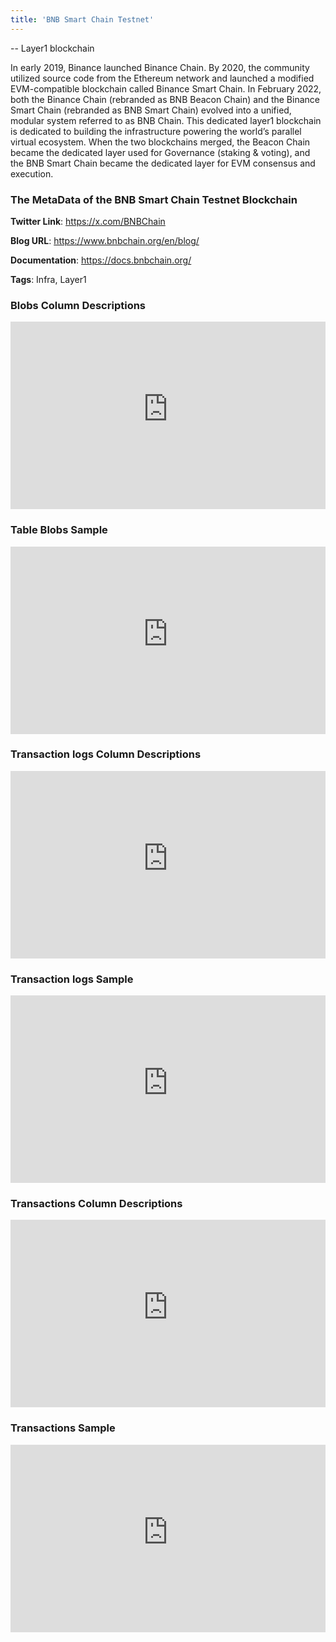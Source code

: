 ```yaml
---
title: 'BNB Smart Chain Testnet'
---
```

-- Layer1 blockchain

In early 2019, Binance launched Binance Chain. By 2020, the community utilized source code from the Ethereum network and launched a modified EVM-compatible blockchain called Binance Smart Chain. In February 2022, both the Binance Chain (rebranded as BNB Beacon Chain) and the Binance Smart Chain (rebranded as BNB Smart Chain) evolved into a unified, modular system referred to as BNB Chain. This dedicated layer1 blockchain is dedicated to building the infrastructure powering the world’s parallel virtual ecosystem. When the two blockchains merged, the Beacon Chain became the dedicated layer used for Governance (staking & voting), and the BNB Smart Chain became the dedicated layer for EVM consensus and execution.

### The MetaData of the BNB Smart Chain Testnet Blockchain

**Twitter Link**: https://x.com/BNBChain

**Blog URL**: https://www.bnbchain.org/en/blog/

**Documentation**: https://docs.bnbchain.org/

**Tags**: Infra, Layer1

### Blobs Column Descriptions

<div>
    <iframe
        src="https://doc-embed-app.chainbasehq.com/columns/ethereum.blobs"
        width="100%"
        height="300px"
        frameBorder="0"
        scrolling="no"
    ></iframe>
</div>

### Table Blobs Sample

<div>
    <iframe
        src="https://doc-embed-app.chainbasehq.com/data/ethereum.blobs"
        width="100%"
        height="300px"
        frameBorder="0"
        scrolling="no"
    ></iframe>
</div>

### Transaction logs Column Descriptions

<div>
    <iframe
        src="https://doc-embed-app.chainbasehq.com/columns/ethereum.transaction_logs"
        width="100%"
        height="300px"
        frameBorder="0"
        scrolling="no"
    ></iframe>
</div>

### Transaction logs Sample

<div>
    <iframe
        src="https://doc-embed-app.chainbasehq.com/data/ethereum.transaction_logs"
        width="100%"
        height="300px"
        frameBorder="0"
        scrolling="no"
    ></iframe>
</div>

### Transactions Column Descriptions

<div>
    <iframe
        src="https://doc-embed-app.chainbasehq.com/columns/ethereum.transactions"
        width="100%"
        height="300px"
        frameBorder="0"
        scrolling="no"
    ></iframe>
</div>

### Transactions Sample

<div>
    <iframe
        src="https://doc-embed-app.chainbasehq.com/data/ethereum.transactions"
        width="100%"
        height="300px"
        frameBorder="0"
        scrolling="no"
    ></iframe>
</div>